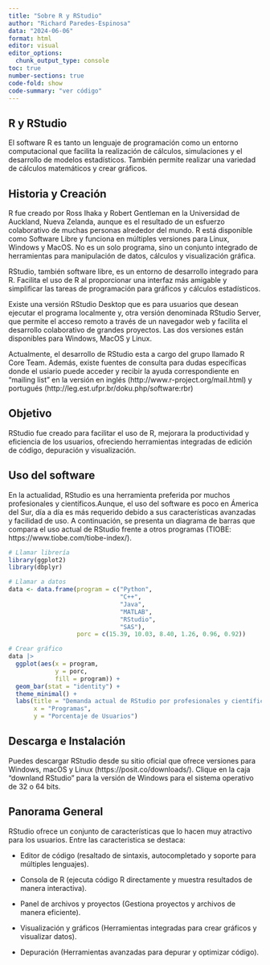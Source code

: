 ```yaml
---
title: "Sobre R y RStudio"
author: "Richard Paredes-Espinosa"
data: "2024-06-06"
format: html
editor: visual
editor_options: 
  chunk_output_type: console
toc: true
number-sections: true
code-fold: show
code-summary: "ver código"
---
```



## R y RStudio

El software R es tanto un lenguaje de programación como un entorno computacional que facilita la realización de cálculos, simulaciones y el desarrollo de modelos estadísticos. También permite realizar una variedad de cálculos matemáticos y crear gráficos.

## Historia y Creación

R fue creado por Ross Ihaka y Robert Gentleman en la Universidad de Auckland, Nueva Zelanda, aunque es el resultado de un esfuerzo colaborativo de muchas personas alrededor del mundo. R está disponible como Software Libre y funciona en múltiples versiones para Linux, Windows y MacOS. No es un solo programa, sino un conjunto integrado de herramientas para manipulación de datos, cálculos y visualización gráfica.

RStudio, también software libre, es un entorno de desarrollo integrado para R. Facilita el uso de R al proporcionar una interfaz más amigable y simplificar las tareas de programación para gráficos y cálculos estadísticos.

Existe una versión RStudio Desktop que es para usuarios que desean ejecutar el programa localmente y, otra versión denominada RStudio Server, que permite el acceso remoto a través de un navegador web y facilita el desarrollo colaborativo de grandes proyectos. Las dos versiones están disponibles para Windows, MacOS y Linux.

Actualmente, el desarrollo de RStudio esta a cargo del grupo llamado R Core Team.
Además, existe fuentes de consulta para dudas específicas donde el usiario puede acceder y recibir la ayuda correspondiente en "mailing list" en la versión en inglés (http://www.r-project.org/mail.html) y portugués (http://leg.est.ufpr.br/doku.php/software:rbr)

## Objetivo

RStudio fue creado para facilitar el uso de R, mejorara la productividad y eficiencia de los usuarios, ofreciendo herramientas integradas de edición de código, depuración y visualización.

## Uso del software 

En la actualidad, RStudio es una herramienta preferida por muchos profesionales y científicos.Aunque, el uso del software es poco en Ámerica del Sur, día a día es más requerido debido a sus características avanzadas y facilidad de uso. A continuación, se presenta un diagrama de barras que compara el uso actual de RStudio frente a otros programas (TIOBE: https://www.tiobe.com/tiobe-index/).

```r
# Llamar librería 
library(ggplot2)
library(dbplyr)

# Llamar a datos
data <- data.frame(program = c("Python",
                               "C++",
                               "Java", 
                               "MATLAB", 
                               "RStudio",
                               "SAS"), 
                   porc = c(15.39, 10.03, 8.40, 1.26, 0.96, 0.92))

# Crear gráfico
data |> 
  ggplot(aes(x = program, 
             y = porc, 
             fill = program)) +
  geom_bar(stat = "identity") +
  theme_minimal() +
  labs(title = "Demanda actual de RStudio por profesionales y científicos",
       x = "Programas",
       y = "Porcentaje de Usuarios")
```

## Descarga e Instalación

Puedes descargar RStudio desde su sitio oficial que ofrece versiones para Windows, macOS y Linux (https://posit.co/downloads/). Clique en la caja "downland RStudio" para la versión de Windows para el sistema operativo de 32 o 64 bits.

## Panorama General

RStudio ofrece un conjunto de características que lo hacen muy atractivo para los usuarios. Entre las caracteristica se destaca:

- Editor de código (resaltado de sintaxis, autocompletado y soporte para múltiples lenguajes).

- Consola de R (ejecuta código R directamente y muestra resultados de manera interactiva).

- Panel de archivos y proyectos (Gestiona proyectos y archivos de manera eficiente).

- Visualización y gráficos (Herramientas integradas para crear gráficos y visualizar datos). 

- Depuración (Herramientas avanzadas para depurar y optimizar código).